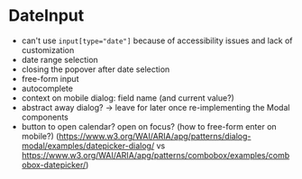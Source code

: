 
<Meta of={Stories} />

# DateInput

<Status variant="experimental" />

<Story of={Stories.Base} />
<Props />

- can't use `input[type="date"]` because of accessibility issues and lack of customization
- date range selection
- closing the popover after date selection
- free-form input
- autocomplete
- context on mobile dialog: field name (and current value?)
- abstract away dialog? -> leave for later once re-implementing the Modal components
- button to open calendar? open on focus? (how to free-form enter on mobile?) (https://www.w3.org/WAI/ARIA/apg/patterns/dialog-modal/examples/datepicker-dialog/ vs https://www.w3.org/WAI/ARIA/apg/patterns/combobox/examples/combobox-datepicker/)
